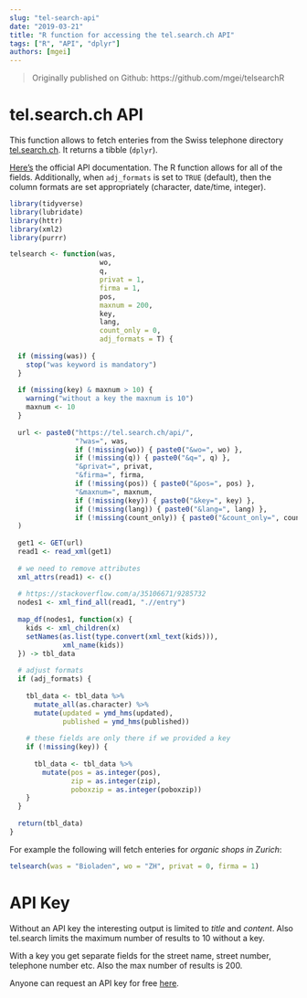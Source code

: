 ```yaml
---
slug: "tel-search-api"
date: "2019-03-21"
title: "R function for accessing the tel.search.ch API"
tags: ["R", "API", "dplyr"]
authors: [mgei]
---
```


> Originally published on Github: https://github.com/mgei/telsearchR

# tel.search.ch API

This function allows to fetch enteries from the Swiss telephone directory [tel.search.ch](https://tel.search.ch/index.en.html). It returns a tibble (`dplyr`).

[Here's](https://tel.search.ch/api/help.en.html) the official API documentation. The R function allows for all of the fields. Additionally, when `adj_formats` is set to `TRUE` (default), then the column formats are set appropriately (character, date/time, integer).

```r
library(tidyverse)
library(lubridate)
library(httr)
library(xml2)
library(purrr)

```

```r

telsearch <- function(was,
                      wo,
                      q,
                      privat = 1,
                      firma = 1,
                      pos,
                      maxnum = 200,
                      key,
                      lang,
                      count_only = 0,
                      adj_formats = T) {
  
  if (missing(was)) {
    stop("was keyword is mandatory")
  }
  
  if (missing(key) & maxnum > 10) {
    warning("without a key the maxnum is 10")
    maxnum <- 10
  }
  
  url <- paste0("https://tel.search.ch/api/",
                "?was=", was, 
                if (!missing(wo)) { paste0("&wo=", wo) },
                if (!missing(q)) { paste0("&q=", q) },
                "&privat=", privat,
                "&firma=", firma,
                if (!missing(pos)) { paste0("&pos=", pos) },
                "&maxnum=", maxnum,
                if (!missing(key)) { paste0("&key=", key) },
                if (!missing(lang)) { paste0("&lang=", lang) },
                if (!missing(count_only)) { paste0("&count_only=", count_only) }
  )
  
  get1 <- GET(url)
  read1 <- read_xml(get1)
  
  # we need to remove attributes
  xml_attrs(read1) <- c()
  
  # https://stackoverflow.com/a/35106671/9285732
  nodes1 <- xml_find_all(read1, ".//entry")
  
  map_df(nodes1, function(x) {
    kids <- xml_children(x)
    setNames(as.list(type.convert(xml_text(kids))), 
             xml_name(kids))
  }) -> tbl_data
  
  # adjust formats
  if (adj_formats) {
    
    tbl_data <- tbl_data %>% 
      mutate_all(as.character) %>% 
      mutate(updated = ymd_hms(updated),
             published = ymd_hms(published))
    
    # these fields are only there if we provided a key
    if (!missing(key)) {
      
      tbl_data <- tbl_data %>%
        mutate(pos = as.integer(pos),
               zip = as.integer(zip),
               poboxzip = as.integer(poboxzip))
    }
  }
  
  return(tbl_data)
}
```

For example the following will fetch enteries for *organic shops in Zurich*:

```r
telsearch(was = "Bioladen", wo = "ZH", privat = 0, firma = 1)
```

# API Key

Without an API key the interesting output is limited to *title* and *content*. Also tel.search limits the maximum number of results to 10 without a key.

With a key you get separate fields for the street name, street number, telephone number etc. Also the max number of results is 200.

Anyone can request an API key for free [here](https://tel.search.ch/api/getkey.html).